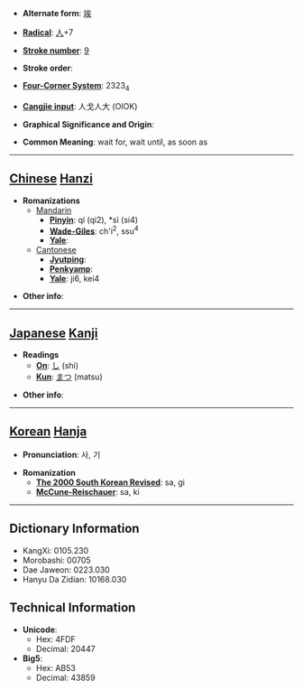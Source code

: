 * '''Alternate form''': [[竢]]

* '''[[Wiktionary:Chinese radical index| Radical]]''': [[Wiktionary:Chinese radical index 人|人]]+7

* '''[[Wiktionary:Chinese total strokes index|Stroke number]]''': [[Wiktionary:Chinese total strokes index 9|9]]

* '''Stroke order''': 

* '''[[Wiktionary:Chinese four corner index|Four-Corner System]]''': 2323<sub>4</sub>

* '''[[Wiktionary:Chinese Cangjie index|Cangjie input]]''': 人戈人大 (OIOK)

* '''Graphical Significance and Origin''': 

* '''Common Meaning''': wait for, wait until, as soon as

----

== [[Chinese]] [[Hanzi]] ==

* '''Romanizations'''
** [[Mandarin]]
*** '''[[Pinyin]]''': qí (qi2), *sì (si4)
*** '''[[Wade-Giles]]''': ch'i<sup>2</sup>, ssu<sup>4</sup>
*** '''[[Yale]]''': 
**[[Cantonese]]
***'''[[Jyutping]]''':
***'''[[Penkyamp]]''': 
***'''[[Yale]]''': ji6, kei4

* '''Other info''': 

----

== [[Japanese]] [[Kanji]] ==

* '''Readings'''
** '''[[On]]''': [[し]] (shi)
** '''[[Kun]]''': [[まつ]] (matsu)

* '''Other info''':  

----

== [[Korean]] [[Hanja]] ==

* '''Pronunciation''': 사, 기

* '''Romanization'''
** '''[[The 2000 South Korean Revised Romanization|The 2000 South Korean Revised]]''': sa, gi
** '''[[McCune-Reischauer]]''': sa, ki

----

== Dictionary Information ==

* KangXi: 0105.230
* Morobashi: 00705
* Dae Jaweon: 0223.030
* Hanyu Da Zidian: 10168.030

== Technical Information ==

* '''Unicode''':
** Hex: 4FDF
** Decimal: 20447
* '''Big5''':
** Hex: AB53
** Decimal: 43859